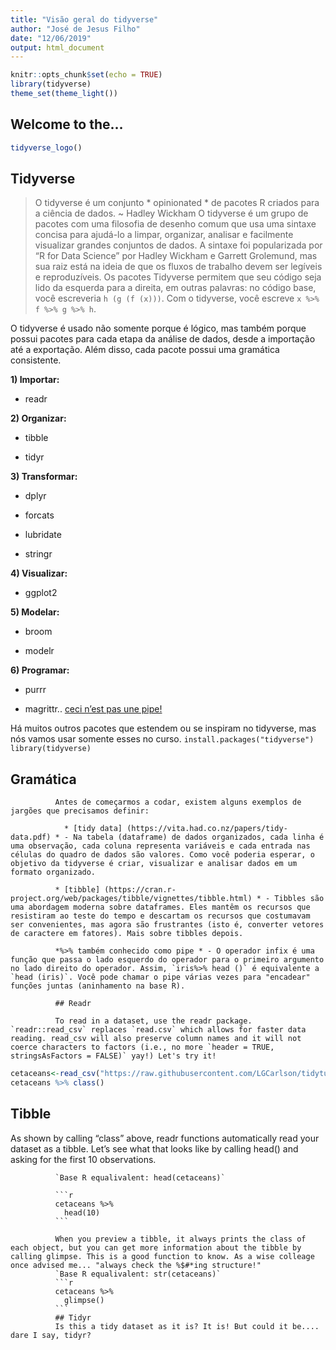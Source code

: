 ```yaml
---
title: "Visão geral do tidyverse"
author: "José de Jesus Filho"
date: "12/06/2019"
output: html_document
---
```

  
```r
knitr::opts_chunk$set(echo = TRUE)
library(tidyverse)
theme_set(theme_light())
```

## Welcome to the...
```r
tidyverse_logo()
```

## Tidyverse


> O tidyverse é um conjunto * opinionated * de pacotes R criados para a ciência de dados. ~ Hadley Wickham
O tidyverse é um grupo de pacotes com uma filosofia de desenho comum que usa uma sintaxe concisa para ajudá-lo a limpar, organizar, analisar e facilmente visualizar grandes conjuntos de dados. A sintaxe foi popularizada por “R for Data Science” por Hadley Wickham e Garrett Grolemund, mas sua raiz está na ideia de que os fluxos de trabalho devem ser legíveis e reproduzíveis. Os pacotes Tidyverse  permitem que seu código seja lido da esquerda para a direita, em outras palavras: no código base, você escreveria `h (g (f (x)))`. Com o tidyverse, você escreve `x %>% f %>% g %>% h`.

O tidyverse é usado não somente porque é lógico, mas também porque possui pacotes para cada etapa da análise de dados, desde a importação até a exportação. Além disso, cada pacote possui uma gramática consistente.

**1) Importar:** 
  
  * readr

**2) Organizar:** 
  
  * tibble

  * tidyr

**3) Transformar:**
  
* dplyr

* forcats

* lubridate

* stringr

**4) Visualizar:** 
  
* ggplot2

**5) Modelar:**
  
* broom

* modelr

**6) Programar:**
  
* purrr

* magrittr.. [ceci n'est pas une pipe!](https://github.com/tidyverse/magrittr/issues/153)

Há muitos outros pacotes que estendem ou se inspiram no tidyverse, mas nós vamos usar somente esses no curso.
                `install.packages("tidyverse") library(tidyverse)`
              
              
             
## Gramática
              
              Antes de começarmos a codar, existem alguns exemplos de jargões que precisamos definir:
                
                * [tidy data] (https://vita.had.co.nz/papers/tidy-data.pdf) * - Na tabela (dataframe) de dados organizados, cada linha é uma observação, cada coluna representa variáveis e cada entrada nas células do quadro de dados são valores. Como você poderia esperar, o objetivo da tidyverse é criar, visualizar e analisar dados em um formato organizado.
              
              * [tibble] (https://cran.r-project.org/web/packages/tibble/vignettes/tibble.html) * - Tibbles são uma abordagem moderna sobre dataframes. Eles mantêm os recursos que resistiram ao teste do tempo e descartam os recursos que costumavam ser convenientes, mas agora são frustrantes (isto é, converter vetores de caractere em fatores). Mais sobre tibbles depois.
              
              *%>% também conhecido como pipe * - O operador infix é uma função que passa o lado esquerdo do operador para o primeiro argumento no lado direito do operador. Assim, `iris%>% head ()` é equivalente a `head (iris)`. Você pode chamar o pipe várias vezes para "encadear" funções juntas (aninhamento na base R).
              
              ## Readr
              
              To read in a dataset, use the readr package. `readr::read_csv` replaces `read.csv` which allows for faster data reading. read_csv will also preserve column names and it will not coerce characters to factors (i.e., no more `header = TRUE, stringsAsFactors = FALSE)` yay!) Let's try it!

```r
cetaceans<-read_csv("https://raw.githubusercontent.com/LGCarlson/tidytuesday/master/data/2018/2018-12-18/allCetaceanData.csv")
cetaceans %>% class()
```


## Tibble
As shown by calling "class" above, readr functions automatically read your dataset as a tibble. Let's see what that looks like by calling head() and asking for the first 10 observations. 
              
              `Base R equalivalent: head(cetaceans)`
              
              ```r
              cetaceans %>%
                head(10)
              ```
              
              When you preview a tibble, it always prints the class of each object, but you can get more information about the tibble by calling glimpse. This is a good function to know. As a wise colleage once advised me... "always check the %$#*ing structure!" 
              `Base R equalivalent: str(cetaceans)`
              ```r
              cetaceans %>% 
                glimpse()
              ```
              ## Tidyr
              Is this a tidy dataset as it is? It is! But could it be.... dare I say, tidyr?
                